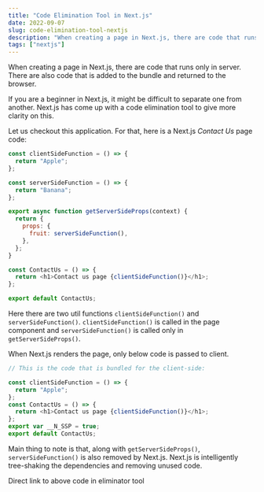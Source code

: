 ```yaml
---
title: "Code Elimination Tool in Next.js"
date: 2022-09-07
slug: code-elimination-tool-nextjs
description: "When creating a page in Next.js, there are code that runs only in server. There are also code that is added to the bundle and returned to the browser."
tags: ["nextjs"]
---
```



When creating a page in Next.js, there are code that runs only in server. There are also code that is added to the bundle and returned to the browser.

If you are a beginner in Next.js, it might be difficult to separate one from another. Next.js has come up with a <Olink link="https://next-code-elimination.vercel.app/">code elimination tool</Olink> to give more clarity on this.

Let us checkout this application. For that, here is a Next.js _Contact Us_ page code:

```javascript
const clientSideFunction = () => {
  return "Apple";
};

const serverSideFunction = () => {
  return "Banana";
};

export async function getServerSideProps(context) {
  return {
    props: {
      fruit: serverSideFunction(),
    },
  };
}

const ContactUs = () => {
  return <h1>Contact us page {clientSideFunction()}</h1>;
};

export default ContactUs;
```

Here there are two util functions `clientSideFunction()` and `serverSideFunction()`. `clientSideFunction()` is called in the page component and `serverSideFunction()` is called only in `getServerSideProps()`.

When Next.js renders the page, only below code is passed to client.

```javascript
// This is the code that is bundled for the client-side:

const clientSideFunction = () => {
  return "Apple";
};
const ContactUs = () => {
  return <h1>Contact us page {clientSideFunction()}</h1>;
};
export var __N_SSP = true;
export default ContactUs;
```

Main thing to note is that, along with `getServerSideProps()`, `serverSideFunction()` is also removed by Next.js. Next.js is intelligently tree-shaking the dependencies and removing unused code.

<Olink link="https://next-code-elimination.vercel.app/s/AvTEOyz4k">
  Direct link to above code in eliminator tool
</Olink>

